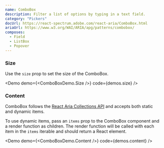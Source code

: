 ```yaml
---
name: ComboBox
description: Filter a list of options by typing in a text field.
category: "Pickers"
docUrl: https://react-spectrum.adobe.com/react-aria/ComboBox.html
ariaUrl: https://www.w3.org/WAI/ARIA/apg/patterns/combobox/
composes:
  - Field
  - ListBox
  - Popover
---
```


### Size

Use the `size` prop to set the size of the ComboBox.

<Demo demo={<ComboBoxDemo.Size />} code={demos.size} />

### Content

ComboBox follows the
[React Aria Collections API](https://react-spectrum.adobe.com/react-aria/collections.html)
and accepts both static and dynamic items.

To use dynamic items, pass an `items` prop to the ComboBox component and a
render function as children. The render function will be called with each item
in the `items` iterable and should return a React element.

<Demo demo={<ComboBoxDemo.Content />} code={demos.content} />
